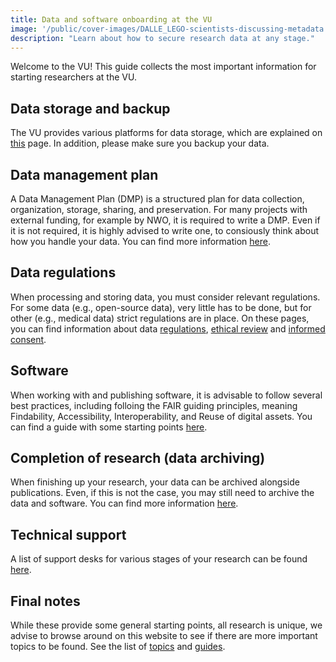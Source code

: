 ```yaml
---
title: Data and software onboarding at the VU
image: '/public/cover-images/DALLE_LEGO-scientists-discussing-metadata.jpg'
description: "Learn about how to secure research data at any stage."
---
```


Welcome to the VU! This guide collects the most important information for starting researchers at the VU.

## Data storage and backup

The VU provides various platforms for data storage, which are explained on [this](../topics/data-storage.qmd) page. In addition, please make sure you backup your data.

## Data management plan

A Data Management Plan (DMP) is a structured plan for data collection, organization, storage, sharing, and preservation. For many projects with external funding, for example by NWO, it is required to write a DMP. Even if it is not required, it is highly advised to write one, to consiously think about how you handle your data. You can find more information [here](../topics/data-management-plan.qmd).

## Data regulations

When processing and storing data, you must consider relevant regulations. For some data (e.g., open-source data), very little has to be done, but for other (e.g., medical data) strict regulations are in place. On these pages, you can find information about data [regulations](./policies-supporting-vision-open-science.qmd), [ethical review](../topics/ethical-review.qmd) and [informed consent](./comply-with-gdpr.qmd).

## Software

When working with and publishing software, it is advisable to follow several best practices, including folloing the FAIR guiding principles, meaning Findability, Accessibility, Interoperability, and Reuse of digital assets. You can find a guide with some starting points [here](./publishing-fair-software.qmd).

## Completion of research (data archiving)

When finishing up your research, your data can be archived alongside publications. Even, if this is not the case, you may still need to archive the data and software. You can find more information [here](../topics/data-archiving.qmd).

## Technical support

A list of support desks for various stages of your research can be found [here](../guides/data-lifecycle.qmd).

## Final notes

While these provide some general starting points, all research is unique, we advise to browse around on this website to see if there are more important topics to be found. See the list of [topics](../topics.qmd) and [guides](../guides.qmd).
